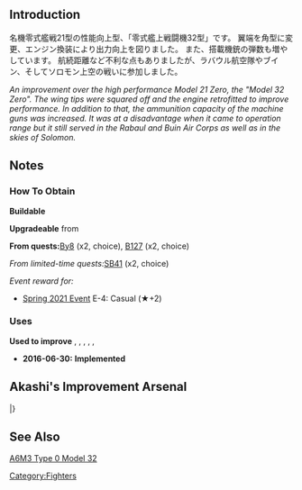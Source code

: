 {{EquipmentInfo|181}}

==Introduction==

名機零式艦戦21型の性能向上型、「零式艦上戦闘機32型」です。
翼端を角型に変更、エンジン換装により出力向上を図りました。
また、搭載機銃の弾数も増やしています。
航続距離など不利な点もありましたが、ラバウル航空隊やブイン、そしてソロモン上空の戦いに参加しました。

''An improvement over the high performance Model 21 Zero, the "Model 32 Zero".''
''The wing tips were squared off and the engine retrofitted to improve performance.''
''In addition to that, the ammunition capacity of the machine guns was increased.''
''It was at a disadvantage when it came to operation range but it still served in the Rabaul and Buin Air Corps as well as in the skies of Solomon.''

==Notes==
<div class="mw-collapsible"><h3>How To Obtain</h3>
<div class="mw-collapsible-content">
'''Buildable'''

'''Upgradeable''' from {{Equipment/Link|Type 0 Fighter Model 21}}

'''From quests: '''[[Quests#By8|By8]] (x2, choice), [[Quests#B127|B127]] (x2, choice)

''From limited-time quests: ''[[Quests/Seasonal#SB41|SB41]] (x2, choice)

''Event reward for:''
* [[Spring 2021 Event]] E-4: Casual (★+2)

</div></div>

<div class="mw-collapsible"><h3>Uses</h3>
<div class="mw-collapsible-content">
'''Used to improve''' {{Equipment/Link|Type 3 Fighter Hien}}, {{Equipment/Link|Type 0 Fighter Model 32}}, {{Equipment/Link|Type 0 Fighter Model 32 (Skilled)}}, {{Equipment/Link|F4F-4}}, {{Equipment/Link|Type 2 Seaplane Fighter Kai (Skilled)}}, {{Equipment/Link|Spitfire Mk.I}}

</div></div>


<div class="mw-collapsible><h3>Updates History</h3>
<div class="mw-collapsible-content>
* '''2016-06-30:''' '''Implemented'''
</div></div>

== Akashi's Improvement Arsenal ==

{{AkashiWorkshop}}
{{AkashiWorkshopLine
| Name = {{PAGENAME}}
| ItemType = GreenPlane
| Fuel = 90
| Ammo = 100
| Steel = 0
| Baux = 260
|Mats0-5 = 3/5
|Mats6-9 = 4/6
|Mats10 = 5/8
|Screws0-5 = 2/3
|Screws6-9 = 3/4
|Screws10 = 4/6
|EquipConsume0-5 = 1x{{GreenPlane|Zero Fighter Type 21}}
|EquipConsume6-9 = 2x{{GreenPlane|Zero Fighter Type 21}}
|EquipConsume10 = 1x{{GreenPlane|Zero Fighter Type 32}}
| Sun = A<br>&nbsp;
| Mon = A<br>&nbsp;
| Wed = &nbsp;<br>K
| Thu = &nbsp;<br>K
| 2ndShip = [[Akagi]]<br/>[[Kaga]]
| Notes =  Upgrades to [[Zero Fighter Type 52]] ★+3.
}}
|}

==See Also==
[[wikipedia:Mitsubishi_A6M_Zero#A6M3_Type_0_Model_32|A6M3 Type 0 Model 32]]
{{Equipmentlist}}
[[Category:Fighters]]
